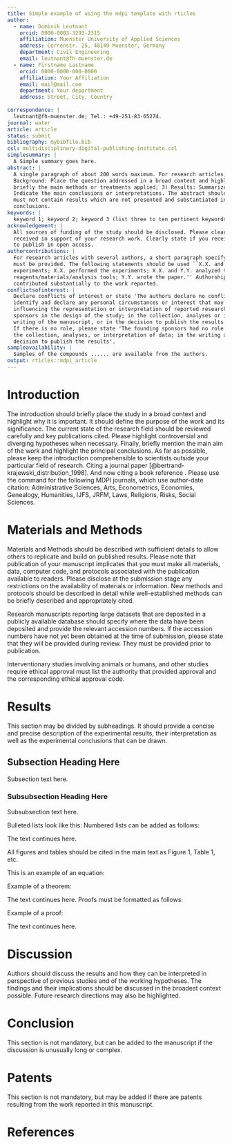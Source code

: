```yaml
---
title: Simple example of using the mdpi template with rticles
author:
  - name: Dominik Leutnant
    orcid: 0000-0003-3293-2315
    affiliation: Muenster University of Applied Sciences
    address: Correnstr. 25, 48149 Muenster, Germany
    department: Civil Engineering
    email: leutnant@fh-muenster.de
  - name: Firstname Lastname
    orcid: 0000-0000-000-0000
    affiliation: Your Affiliation
    email: mail@mail.com
    department: Your department
    address: Street, City, Country
  
correspondence: |
  leutnant@fh-muenster.de; Tel.: +49-251-83-65274.
journal: water
article: article
status: submit
bibliography: mybibfile.bib
csl: multidisciplinary-digital-publishing-institute.csl
simplesummary: |
  A Simple summary goes here.
abstract: |
  A single paragraph of about 200 words maximum. For research articles, abstracts should give a pertinent overview of the      work. We strongly encourage authors to use the following style of structured abstracts, but without headings: 1)   
  Background: Place the question addressed in a broad context and highlight the purpose of the study; 2) Methods: Describe
  briefly the main methods or treatments applied; 3) Results: Summarize the article's main findings; and 4) Conclusion:
  Indicate the main conclusions or interpretations. The abstract should be an objective representation of the article, it
  must not contain results which are not presented and substantiated in the main text and should not exaggerate the main
  conclusions.
keywords: |
  keyword 1; keyword 2; keyword 3 (list three to ten pertinent keywords specific to the article, yet reasonably common within   the subject discipline.).
acknowledgement: |
  All sources of funding of the study should be disclosed. Please clearly indicate grants that you have
  received in support of your research work. Clearly state if you received funds for covering the costs
  to publish in open access.
authorcontributions: |
  For research articles with several authors, a short paragraph specifying their individual contributions
  must be provided. The following statements should be used ``X.X. and Y.Y. conceived and designed the
  experiments; X.X. performed the experiments; X.X. and Y.Y. analyzed the data; W.W. contributed
  reagents/materials/analysis tools; Y.Y. wrote the paper.'' Authorship must be limited to those who have
  contributed substantially to the work reported.
conflictsofinterest: |
  Declare conflicts of interest or state 'The authors declare no conflict of interest.' Authors must
  identify and declare any personal circumstances or interest that may be perceived as inappropriately
  influencing the representation or interpretation of reported research results. Any role of the funding
  sponsors in the design of the study; in the collection, analyses or interpretation of data; in the
  writing of the manuscript, or in the decision to publish the results must be declared in this section.
  If there is no role, please state 'The founding sponsors had no role in the design of the study; in
  the collection, analyses, or interpretation of data; in the writing of the manuscript, and in the
  decision to publish the results'.
sampleavailability: |
  Samples of the compounds ...... are available from the authors.
output: rticles::mdpi_article
---
```


# Introduction
The introduction should briefly place the study in a broad context and highlight why it is important. It should define the purpose of the work and its significance. The current state of the research field should be reviewed carefully and key publications cited. Please highlight controversial and diverging hypotheses when necessary. Finally, briefly mention the main aim of the work and highlight the principal conclusions. As far as possible, please keep the introduction comprehensible to scientists outside your particular field of research. Citing a journal paper [@bertrand-krajewski_distribution_1998]. And now citing a book reference \cite{ref-boo k}. Please use the command \citep{ref-journal} for the following MDPI journals, which use author-date citation: Administrative Sciences, Arts, Econometrics, Economies, Genealogy, Humanities, IJFS, JRFM, Laws, Religions, Risks, Social Sciences.


# Materials and Methods
Materials and Methods should be described with sufficient details to allow others to replicate and build on published results. Please note that publication of your manuscript implicates that you must make all materials, data, computer code, and protocols associated with the publication available to readers. Please disclose at the submission stage any restrictions on the availability of materials or information. New methods and protocols should be described in detail while well-established methods can be briefly described and appropriately cited.

Research manuscripts reporting large datasets that are deposited in a publicly available database should specify where the data have been deposited and provide the relevant accession numbers. If the accession numbers have not yet been obtained at the time of submission, please state that they will be provided during review. They must be provided prior to publication.

Interventionary studies involving animals or humans, and other studies require ethical approval must list the authority that provided approval and the corresponding ethical approval code.

# Results
This section may be divided by subheadings. It should provide a concise and precise description of the experimental results, their interpretation as well as the experimental conclusions that can be drawn.

## Subsection Heading Here
Subsection text here.

### Subsubsection Heading Here
Subsubsection text here.

Bulleted lists look like this:
\begin{itemize}[leftmargin=*,labelsep=5.8mm]
\item	First bullet
\item	Second bullet
\item	Third bullet
\end{itemize}

Numbered lists can be added as follows:
\begin{enumerate}[leftmargin=*,labelsep=4.9mm]
\item	First item
\item	Second item
\item	Third item
\end{enumerate}

The text continues here.

All figures and tables should be cited in the main text as Figure 1, Table 1, etc.

\begin{figure}[H]
\centering
\includegraphics[width=3 cm]{logo-mdpi}
\caption{This is a figure, Schemes follow the same formatting. If there are multiple panels, they should be listed as: (\textbf{a}) Description of what is contained in the first panel. (\textbf{b}) Description of what is contained in the second panel. Figures should be placed in the main text near to the first time they are cited. A caption on a single line should be centered.}
\end{figure}

\begin{table}[H]
\caption{This is a table caption. Tables should be placed in the main text near to the first time they are cited.}
\centering
%% \tablesize{} %% You can specify the fontsize here, e.g.  \tablesize{\footnotesize}. If commented out \small will be used.
\begin{tabular}{ccc}
\toprule
\textbf{Title 1}	& \textbf{Title 2}	& \textbf{Title 3}\\
\midrule
entry 1		& data			& data\\
entry 2		& data			& data\\
\bottomrule
\end{tabular}
\end{table}

This is an example of an equation:

\begin{equation}
\mathbb{S}
\end{equation}
<!-- If the documentclass option "submit" is chosen, please insert a blank line before and after any math environment (equation and eqnarray environments). This ensures correct linenumbering. The blank line should be removed when the documentclass option is changed to "accept" because the text following an equation should not be a new paragraph. -->
<!-- Please punctuate equations as regular text. Theorem-type environments (including propositions, lemmas, corollaries etc.) can be formatted as follows: -->
Example of a theorem:
\begin{Theorem}
Example text of a theorem.
\end{Theorem}

The text continues here. Proofs must be formatted as follows:

Example of a proof:
\begin{proof}[Proof of Theorem 1]
Text of the proof. Note that the phrase `of Theorem 1' is optional if it is clear which theorem is being referred to.
\end{proof}
The text continues here.

# Discussion
Authors should discuss the results and how they can be interpreted in perspective of previous studies and of the working hypotheses. The findings and their implications should be discussed in the broadest context possible. Future research directions may also be highlighted.

# Conclusion
This section is not mandatory, but can be added to the manuscript if the discussion is unusually long or complex.

# Patents
This section is not mandatory, but may be added if there are patents resulting from the work reported in this manuscript.

# References {.numbered}
